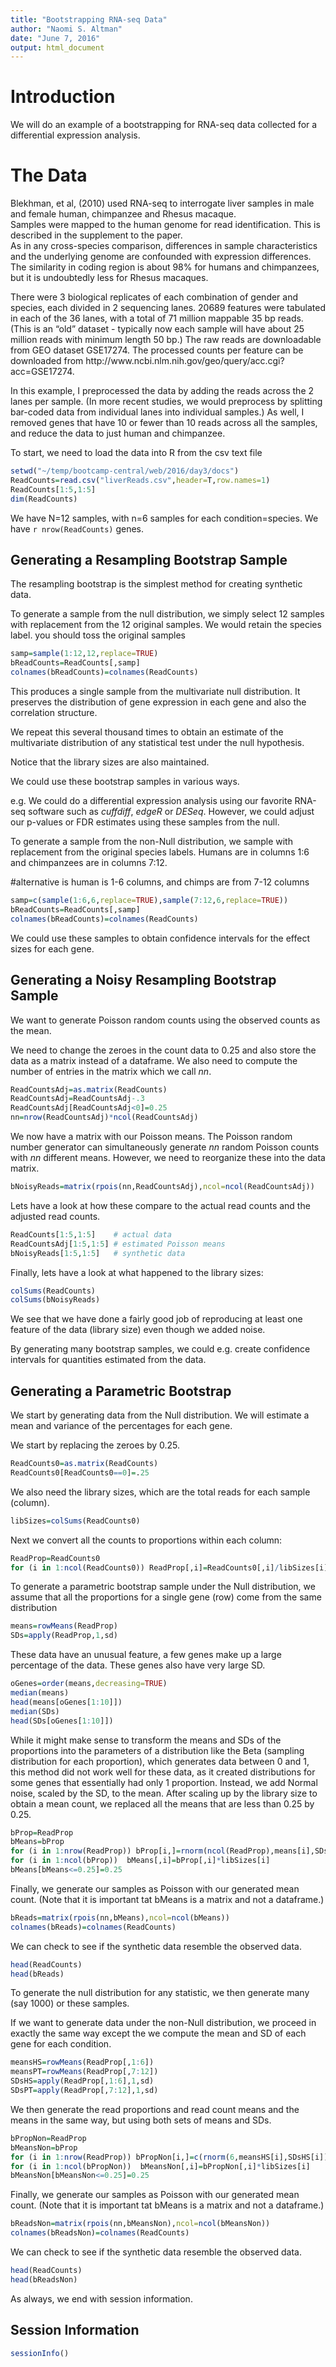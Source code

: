 ```yaml
---
title: "Bootstrapping RNA-seq Data"
author: "Naomi S. Altman"
date: "June 7, 2016"
output: html_document
---
```

# Introduction
We will do an example of a bootstrapping for RNA-seq data collected for a differential expression analysis.

# The Data
Blekhman, et al, (2010) used RNA-seq to interrogate liver samples in male and female human, chimpanzee and Rhesus macaque.  
Samples were mapped to the human genome for read identification.  This is described in the supplement to the paper.  
As in any cross-species comparison, differences in 
sample characteristics and the underlying genome are confounded with expression differences.  The similarity in coding region is about 98% for humans and chimpanzees, but it is undoubtedly less for Rhesus macaques.


There were 3 biological replicates of each combination of gender and species, each divided in 2 sequencing lanes.  20689 features were tabulated in each of the 36 lanes,
with a total of 71 million mappable 35 bp reads. (This is an "old" dataset - typically now each sample will have about 25 million reads with minimum length 50 bp.) The raw reads are downloadable from GEO dataset GSE17274.  The processed counts per feature
can be downloaded from http://www.ncbi.nlm.nih.gov/geo/query/acc.cgi?acc=GSE17274.

In this example, I preprocessed the data by adding the reads across the 2 lanes per sample.  (In more recent studies, we would preprocess by splitting bar-coded data from individual lanes into individual samples.) As well, I removed genes that have 10 or fewer than 10 reads across all the samples, and reduce the data to just human and chimpanzee.


To start, we need to load the data into R from the csv text file

```r
setwd("~/temp/bootcamp-central/web/2016/day3/docs")
ReadCounts=read.csv("liverReads.csv",header=T,row.names=1)
ReadCounts[1:5,1:5]
dim(ReadCounts)
```

We have N=12 samples, with n=6 samples for each condition=species.  We have `r nrow(ReadCounts)` genes.

## Generating a Resampling Bootstrap Sample

The resampling bootstrap is the simplest method for creating synthetic data.

To generate a sample from the null distribution, we simply select 12 samples with replacement from the 12 original samples.  We would retain the species label.
you should toss the original samples

```r
samp=sample(1:12,12,replace=TRUE)
bReadCounts=ReadCounts[,samp]
colnames(bReadCounts)=colnames(ReadCounts)
```

This produces a single sample from the multivariate null distribution.  It preserves the distribution of gene expression in each gene and also the correlation structure.

We repeat this several thousand times to obtain an estimate of the multivariate distribution of any statistical test under the null hypothesis.  

Notice that the library sizes are also maintained.

We could use these bootstrap samples in various ways.

e.g. We could do a differential expression analysis using our favorite RNA-seq software such as *cuffdiff*, *edgeR* or *DESeq*.  However, we could adjust our p-values or FDR estimates using these samples from the null.


To generate a sample from the non-Null distribution, we sample with replacement from the original species labels.  Humans are in columns 1:6 and chimpanzees are in columns 7:12.

#alternative is human is 1-6 columns, and chimps are from 7-12 columns
```r
samp=c(sample(1:6,6,replace=TRUE),sample(7:12,6,replace=TRUE))
bReadCounts=ReadCounts[,samp]
colnames(bReadCounts)=colnames(ReadCounts)
```

We could use these samples to obtain confidence intervals for the effect sizes for each gene.

## Generating a Noisy Resampling Bootstrap Sample

We want to generate Poisson random counts using the observed counts as the mean.

We need to change the zeroes in the count data to 0.25 and also store the data as a matrix instead of a dataframe.  We also need to compute the number of entries in the matrix which we call *nn*.

```r
ReadCountsAdj=as.matrix(ReadCounts)
ReadCountsAdj=ReadCountsAdj-.3
ReadCountsAdj[ReadCountsAdj<0]=0.25
nn=nrow(ReadCountsAdj)*ncol(ReadCountsAdj)
```

We now have a matrix with our Poisson means.  The Poisson random number generator can simultaneously generate *nn* random Poisson counts with *nn* different means.  However, we need to reorganize these into the data matrix.

```r
bNoisyReads=matrix(rpois(nn,ReadCountsAdj),ncol=ncol(ReadCountsAdj))
```

Lets have a look at how these compare to the actual read counts and the adjusted read counts.

```r
ReadCounts[1:5,1:5]    # actual data
ReadCountsAdj[1:5,1:5] # estimated Poisson means
bNoisyReads[1:5,1:5]   # synthetic data
```

Finally, lets have a look at what happened to the library sizes:

```r
colSums(ReadCounts)
colSums(bNoisyReads)
```

We see that we have done a fairly good job of reproducing at least one feature of the data (library size) even though we added noise.

By generating many bootstrap samples, we could e.g. create confidence intervals for quantities estimated from the data.

## Generating a Parametric Bootstrap

We start by generating data from the Null distribution. We will estimate a mean and variance of the percentages for each gene.

We start by replacing the zeroes by 0.25.

```r
ReadCounts0=as.matrix(ReadCounts)
ReadCounts0[ReadCounts0==0]=.25
```

We also need the library sizes, which are the total reads for each sample (column).

```r
libSizes=colSums(ReadCounts0)
```

Next we convert all the counts to proportions within each column:

```r
ReadProp=ReadCounts0
for (i in 1:ncol(ReadCounts0)) ReadProp[,i]=ReadCounts0[,i]/libSizes[i]
```

To generate a parametric bootstrap sample under the Null distribution, we assume that all the proportions for a single gene (row) come from the same distribution


```r
means=rowMeans(ReadProp)
SDs=apply(ReadProp,1,sd)
```

These data have an unusual feature, a few genes make up a large percentage of the data.  These genes also have very large SD.

```r
oGenes=order(means,decreasing=TRUE)
median(means)
head(means[oGenes[1:10]])
median(SDs)
head(SDs[oGenes[1:10]])
```

While it might make sense to transform the means and SDs of the proportions into the parameters of a distribution like the Beta (sampling distribution for each proportion), which generates data between 0 and 1, this method did not work well for these data, as it created distributions for some genes that essentially had only 1 proportion.  Instead, we add Normal noise, scaled by the SD, to the mean.  After scaling up by the library size to obtain a mean count, we replaced all the means that are less than 0.25 by 0.25.

```r
bProp=ReadProp
bMeans=bProp
for (i in 1:nrow(ReadProp)) bProp[i,]=rnorm(ncol(ReadProp),means[i],SDs[i])
for (i in 1:ncol(bProp))  bMeans[,i]=bProp[,i]*libSizes[i]
bMeans[bMeans<=0.25]=0.25
```

Finally, we generate our samples as Poisson with our generated mean count.  (Note that it is important tat bMeans is a matrix and not a dataframe.)

```r
bReads=matrix(rpois(nn,bMeans),ncol=ncol(bMeans))
colnames(bReads)=colnames(ReadCounts)
```

We can check to see if the synthetic data resemble the observed data.

```r
head(ReadCounts)
head(bReads)
```

To generate the null distribution for any statistic, we then generate many (say 1000) or these samples.

If we want to generate data under the non-Null distribution, we proceed in exactly the same way except the we compute the mean and SD of each gene for each condition.

```r
meansHS=rowMeans(ReadProp[,1:6])
meansPT=rowMeans(ReadProp[,7:12])
SDsHS=apply(ReadProp[,1:6],1,sd)
SDsPT=apply(ReadProp[,7:12],1,sd)
```

We then generate the read proportions and read count means and the means in the same way, but using both sets of means and SDs.


```r
bPropNon=ReadProp
bMeansNon=bProp
for (i in 1:nrow(ReadProp)) bPropNon[i,]=c(rnorm(6,meansHS[i],SDsHS[i]),rnorm(6,meansPT[i],SDsPT[i]))
for (i in 1:ncol(bPropNon))  bMeansNon[,i]=bPropNon[,i]*libSizes[i]
bMeansNon[bMeansNon<=0.25]=0.25
```

Finally, we generate our samples as Poisson with our generated mean count.  (Note that it is important tat bMeans is a matrix and not a dataframe.)

```r
bReadsNon=matrix(rpois(nn,bMeansNon),ncol=ncol(bMeansNon))
colnames(bReadsNon)=colnames(ReadCounts)
```

We can check to see if the synthetic data resemble the observed data.

```r
head(ReadCounts)
head(bReadsNon)
```
As always, we end with session information.

## Session Information

```r
sessionInfo()
```





